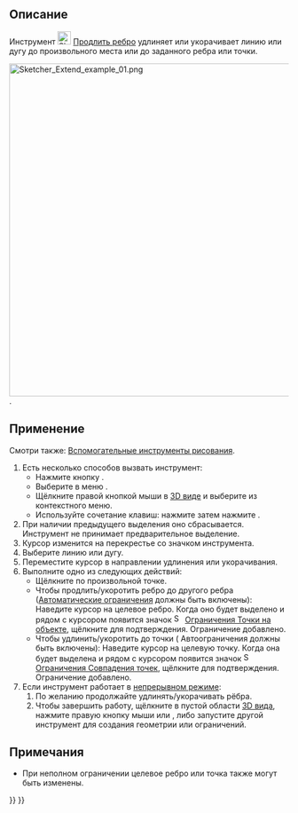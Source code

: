 <languages/>

<div class="mw-translate-fuzzy">
{{Docnav/ru
|[[Sketcher_Split/ru|Разделить ребро]]
|[[Sketcher_External/ru|Внешняя геометрия]]
|[[Sketcher_Workbench/ru|Скетчер]]
|IconL=Sketcher_Split.svg
|IconR=Sketcher_External.svg
|IconC=Workbench_Sketcher.svg
}}
</div>

{{GuiCommand/ru
|Name=Sketcher Extend
|Name/ru=Скетчер Продлить ребро
|MenuLocation=Эскиз → Инструменты эскиза → Продлить ребро
|Workbenches=[[Sketcher_Workbench/ru|Скетчер]]
|Shortcut={{KEY|G}} {{KEY|Q}}
|Version=0.17
|SeeAlso=[[Sketcher_Trimming/ru|Скетчер Обрезать ребро]]
}}

<span id="Description"></span>
== Описание ==

Инструмент [[Image:Sketcher_Extend.svg|24px]] [[Sketcher_Extend/ru|Продлить ребро]] удлиняет или укорачивает линию или дугу до произвольного места или до заданного ребра или точки.

[[File:Sketcher Extend example 01.png|none|600px]]
{{Caption|Слева (1) показаны два элемента эскиза до начала операции; в середине (2) линия продлевается до дуги; справа (3) - окончательный результат}}.

<span id="Usage"></span>
== Применение ==

Смотри также: [[Sketcher_Workbench/ru#Drawing_aids|Вспомогательные инструменты рисования]].

# Есть несколько способов вызвать инструмент:
#* Нажмите кнопку {{Button|[[Image:Sketcher_Extend.svg|16px]] [[Sketcher_Extend/ru|Продлить ребро]]}}.
#* Выберите в меню {{MenuCommand|Эскиз → Инструменты для эскиза → [[Image:Sketcher_Extend.svg|16px]] Продлить ребро}}.
#* Щёлкните правой кнопкой мыши в [[3D_view/ru|3D виде]] и выберите {{MenuCommand|[[Image:Sketcher_Extend.svg|16px]] Продлить ребро}} из контекстного меню.
#* Используйте сочетание клавиш: нажмите {{KEY|G}} затем нажмите {{KEY|Q}}.
# При наличии предыдущего выделения оно сбрасывается. Инструмент не принимает предварительное выделение.
# Курсор изменится на перекрестье со значком инструмента.
# Выберите линию или дугу.
# Переместите курсор в направлении удлинения или укорачивания.
# Выполните одно из следующих действий:
#* Щёлкните по произвольной точке.
#* Чтобы продлить/укоротить ребро до другого ребра ([[Sketcher_Workbench/ru#Auto_constraints|Автоматические ограничения]] должны быть включены): Наведите курсор на целевое ребро. Когда оно будет выделено и рядом с курсором появится значок [[Image:Sketcher_ConstrainPointOnObject.svg|16px]] [[Sketcher_ConstrainPointOnObject/ru|Ограничения Точки на объекте]], щёлкните для подтверждения. Ограничение добавлено.
#* Чтобы удлинить/укоротить до точки ( Автоограничения должны быть включены): Наведите курсор на целевую точку. Когда она будет выделена и рядом с курсором появится значок [[File:Sketcher_ConstrainCoincident.svg|16px]] [[Sketcher_ConstrainCoincident/ru|Ограничения Совпадения точек]], щёлкните для подтверждения. Ограничение добавлено.
# Если инструмент работает в [[Sketcher_Workbench/ru#Continue_modes|непрерывном режиме]]:
## По желанию продолжайте удлинять/укорачивать рёбра.
## Чтобы завершить работу, щёлкните в пустой области [[3D_view/ru|3D вида]], нажмите правую кнопку мыши или {{KEY|Esc}}, либо запустите другой инструмент для создания геометрии или ограничений.

<span id="Notes"></span>
== Примечания ==

* При неполном ограничении целевое ребро или точка также могут быть изменены.


<div class="mw-translate-fuzzy">
{{Docnav/ru
|[[Sketcher_Split/ru|Разделить ребро]]
|[[Sketcher_External/ru|Внешняя геометрия]]
|[[Sketcher_Workbench/ru|Скетчер]]
|IconL=Sketcher_Split.svg
|IconR=Sketcher_External.svg
|IconC=Workbench_Sketcher.svg
}}
</div>

{{Sketcher_Tools_navi{{#translation:}}}}
{{Userdocnavi{{#translation:}}}}